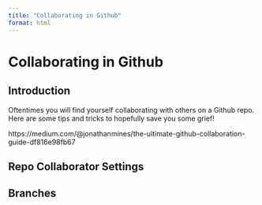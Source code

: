```yaml
---
title: "Collaborating in Github"
format: html
---
```

# Collaborating in Github

## Introduction

Oftentimes you will find yourself collaborating with others on a Github repo. Here are some tips and tricks to hopefully save you some grief!

https://medium.com/@jonathanmines/the-ultimate-github-collaboration-guide-df816e98fb67

## Repo Collaborator Settings

## Branches
